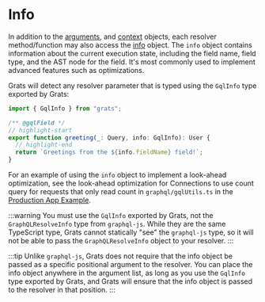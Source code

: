 # Info

In addition to the [arguments](./03-arguments.mdx), and [context](./04-context.mdx) objects, each resolver method/function may also access the [info](https://graphql.org/learn/execution/#root-fields--resolvers) object. The `info` object contains information about the current execution state, including the field name, field type, and the AST node for the field. It's most commonly used to implement advanced features such as optimizations.

Grats will detect any resolver parameter that is typed using the `GqlInfo` type exported by Grats:

```ts
import { GqlInfo } from "grats";

/** @gqlField */
// highlight-start
export function greeting(_: Query, info: GqlInfo): User {
  // highlight-end
  return `Greetings from the ${info.fieldName} field!`;
}
```

For an example of using the `info` object to implement a look-ahead optimization, see the look-ahead optimization for Connections to use count query for requests that only read count in `graphql/gqlUtils.ts` in the [Production App Example](../05-examples/10-production-app.md).

:::warning
You must use the `GqlInfo` exported by Grats, not the `GraphQLResolveInfo` type from `graphql-js`. While they are the same TypeScript type, Grats cannot statically "see" the `graphql-js` type, so it will not be able to pass the `GraphQLResolveInfo` object to your resolver.
:::

:::tip
Unlike `graphql-js`, Grats does not require that the info object be passed as a specific positional argument to the resolver. You can place the info object anywhere in the argument list, as long as you use the `GqlInfo` type exported by Grats, and Grats will ensure that the info object is passed to the resolver in that position.
:::
